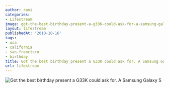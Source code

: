 ```yaml
---
author: rami
categories:
- Lifestream
image: got-the-best-birthday-present-a-g33K-could-ask-for-a-samsung-galaxy-s.jpg
layout: lifestream
publishedAt: '2010-10-16'
tags:
- usa
- california
- san-francisco
- birthday
title: Got the best birthday present a G33K could ask for. A Samsung Galaxy S
url: lifestream
---
```


![Got the best birthday present a G33K could ask for. A Samsung Galaxy S](/assets/images/content/lifestream/got-the-best-birthday-present-a-g33K-could-ask-for-a-samsung-galaxy-s.jpg)